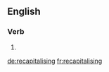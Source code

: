 ==English==

===Verb===
{{head|en|present participle}}

# {{present participle of|recapitalise|lang=en}}

[[de:recapitalising]]
[[fr:recapitalising]]